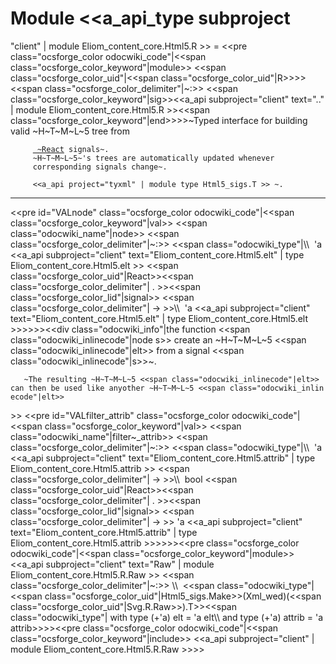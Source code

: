=Module <<a_api_type subproject="client" | module Eliom_content_core.Html5.R >> =
<<pre class="ocsforge_color odocwiki_code"|<<span class="ocsforge_color_keyword"|module>> <<span class="ocsforge_color_uid"|<<span class="ocsforge_color_uid"|R>>>> <<span class="ocsforge_color_delimiter"|~:>> <<span class="ocsforge_color_keyword"|sig>><<a_api subproject="client" text=".." | module Eliom_content_core.Html5.R >><<span class="ocsforge_color_keyword"|end>>>>~Typed interface for building valid ~H~T~M~L~5 tree from
      [[http://erratique.ch/software/react| ~React]] signals~.
      ~H~T~M~L~5~'s trees are automatically updated whenever
      corresponding signals change~.


      <<a_api project="tyxml" | module type Html5_sigs.T >> ~.

----
<<pre id="VALnode" class="ocsforge_color odocwiki_code"|<<span class="ocsforge_color_keyword"|val>> <<span class="odocwiki_name"|node>> <<span class="ocsforge_color_delimiter"|~:>> <<span class="odocwiki_type"|\\  'a <<a_api subproject="client" text="Eliom_content_core.Html5.elt" | type Eliom_content_core.Html5.elt >> <<span class="ocsforge_color_uid"|React>><<span class="ocsforge_color_delimiter"| . >><<span class="ocsforge_color_lid"|signal>> <<span class="ocsforge_color_delimiter"| -> >>\\  'a <<a_api subproject="client" text="Eliom_content_core.Html5.elt" | type Eliom_content_core.Html5.elt >>>>>><<div class="odocwiki_info"|the function <<span class="odocwiki_inlinecode"|node s>> create an ~H~T~M~L~5 <<span class="odocwiki_inlinecode"|elt>> from a signal <<span class="odocwiki_inlinecode"|s>>~.
    ~The resulting ~H~T~M~L~5 <<span class="odocwiki_inlinecode"|elt>> can then be used like anyother ~H~T~M~L~5 <<span class="odocwiki_inlinecode"|elt>>
>>
<<pre id="VALfilter_attrib" class="ocsforge_color odocwiki_code"|<<span class="ocsforge_color_keyword"|val>> <<span class="odocwiki_name"|filter~_attrib>> <<span class="ocsforge_color_delimiter"|~:>> <<span class="odocwiki_type"|\\  'a <<a_api subproject="client" text="Eliom_content_core.Html5.attrib" | type Eliom_content_core.Html5.attrib >> <<span class="ocsforge_color_delimiter"| -> >>\\  bool <<span class="ocsforge_color_uid"|React>><<span class="ocsforge_color_delimiter"| . >><<span class="ocsforge_color_lid"|signal>> <<span class="ocsforge_color_delimiter"| -> >> 'a <<a_api subproject="client" text="Eliom_content_core.Html5.attrib" | type Eliom_content_core.Html5.attrib >>>>>><<pre class="ocsforge_color odocwiki_code"|<<span class="ocsforge_color_keyword"|module>> <<a_api subproject="client" text="Raw" | module Eliom_content_core.Html5.R.Raw >> <<span class="ocsforge_color_delimiter"|~:>> \\  <<span class="odocwiki_type"|<<span class="ocsforge_color_uid"|Html5_sigs.Make>>(Xml_wed)(<<span class="ocsforge_color_uid"|Svg.R.Raw>>).T>><<span class="odocwiki_type"|  with type (+'a) elt = 'a elt\\          and type (+'a) attrib = 'a attrib>>>><<pre class="ocsforge_color odocwiki_code"|<<span class="ocsforge_color_keyword"|include>> <<a_api subproject="client" | module Eliom_content_core.Html5.R.Raw >>>>
